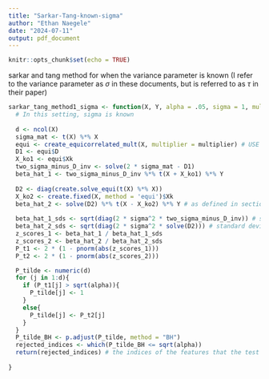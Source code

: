 ```yaml
---
title: "Sarkar-Tang-known-sigma"
author: "Ethan Naegele"
date: "2024-07-11"
output: pdf_document
---
```


```r
knitr::opts_chunk$set(echo = TRUE)
```


sarkar and tang method for when the variance parameter is known (I refer to the variance parameter as $\sigma$ in these documents, but is referred to as $\tau$ in their paper)

```r
sarkar_tang_method1_sigma <- function(X, Y, alpha = .05, sigma = 1, multiplier = 1.9){
  # In this setting, sigma is known
  
  d <- ncol(X)
  sigma_mat <- t(X) %*% X
  equi <- create_equicorrelated_mult(X, multiplier = multiplier) # USE THE MODIFIED FUNCTION FOR BETTER MATRIX CONDITION
  D1 <- equi$D
  X_ko1 <- equi$Xk
  two_sigma_minus_D_inv <- solve(2 * sigma_mat - D1)
  beta_hat_1 <- two_sigma_minus_D_inv %*% t(X + X_ko1) %*% Y
  
  D2 <- diag(create.solve_equi(t(X) %*% X))
  X_ko2 <- create.fixed(X, method = 'equi')$Xk
  beta_hat_2 <- solve(D2) %*% t(X - X_ko2) %*% Y # as defined in section 2 of sarkar and tang
 
  beta_hat_1_sds <- sqrt(diag(2 * sigma^2 * two_sigma_minus_D_inv)) # standard deviation of the beta_1 coefficient estimates
  beta_hat_2_sds <- sqrt(diag(2 * sigma^2 * solve(D2))) # standard deviation of the beta_2 coefficient estimates
  z_scores_1 <- beta_hat_1 / beta_hat_1_sds
  z_scores_2 <- beta_hat_2 / beta_hat_2_sds
  P_t1 <- 2 * (1 - pnorm(abs(z_scores_1)))
  P_t2 <- 2 * (1 - pnorm(abs(z_scores_2)))

  P_tilde <- numeric(d)
  for (j in 1:d){
    if (P_t1[j] > sqrt(alpha)){
      P_tilde[j] <- 1
    }
    else{
      P_tilde[j] <- P_t2[j]
    }
  }
  P_tilde_BH <- p.adjust(P_tilde, method = "BH")
  rejected_indices <- which(P_tilde_BH <= sqrt(alpha))
  return(rejected_indices) # the indices of the features that the test concludes are nonzero
  
}
```


